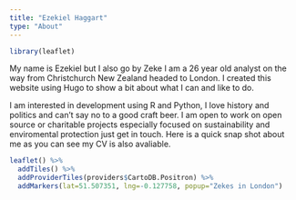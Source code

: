 ```yaml
---
title: "Ezekiel Haggart"
type: "About"
---
```



```r
library(leaflet)

```



My name is Ezekiel but I also go by Zeke I am a 26 year old analyst on the way from Christchurch New Zealand headed to London. I created this website using Hugo to show a bit about what I can and like to do. 


I am interested in development using R and Python, I love history and politics and can't say no to a good craft beer. I am open to work on open source or charitable projects especially focused on sustainability and enviromental protection just get in touch. Here is a quick snap shot about me as you can see my CV is also avaliable.  



```r

leaflet() %>%
  addTiles() %>%
  addProviderTiles(providers$CartoDB.Positron) %>%
  addMarkers(lat=51.507351, lng=-0.127758, popup="Zekes in London") 


```
